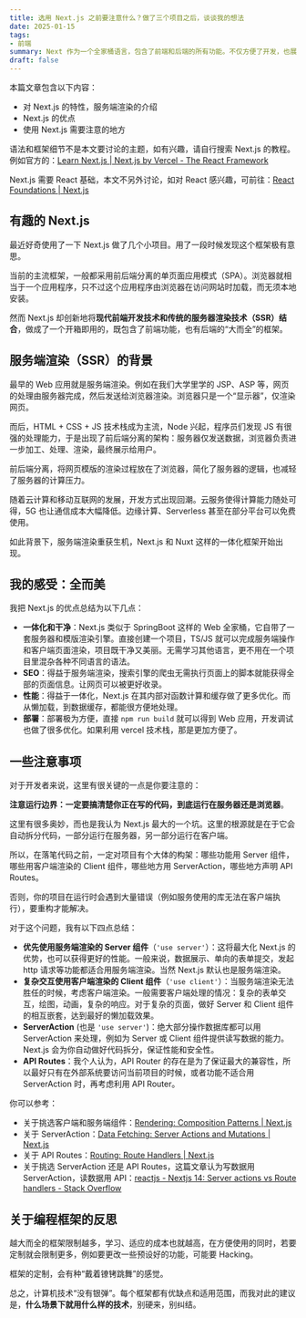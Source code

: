 ```yaml
---
title: 选用 Next.js 之前要注意什么？做了三个项目之后，谈谈我的想法
date: 2025-01-15
tags:
- 前端
summary: Next 作为一个全家桶语言，包含了前端和后端的所有功能。不仅方便了开发，也展现了 JS 的强大万能实力。
draft: false
---
```


本篇文章包含以下内容：
- 对 Next.js 的特性，服务端渲染的介绍
- Next.js 的优点
- 使用 Next.js 需要注意的地方

语法和框架细节不是本文要讨论的主题，如有兴趣，请自行搜索 Next.js 的教程。例如官方的：[Learn Next.js | Next.js by Vercel - The React Framework](https://nextjs.org/learn)

Next.js 需要 React 基础，本文不另外讨论，如对 React 感兴趣，可前往：[React Foundations | Next.js](https://nextjs.org/learn/react-foundations)

## 有趣的 Next.js

最近好奇使用了一下 Next.js 做了几个小项目。用了一段时候发现这个框架极有意思。

当前的主流框架，一般都采用前后端分离的单页面应用模式（SPA）。浏览器就相当于一个应用程序，只不过这个应用程序由浏览器在访问网站时加载，而无须本地安装。

然而 Next.js 却创新地将**现代前端开发技术和传统的服务器渲染技术（SSR）结合**，做成了一个开箱即用的，既包含了前端功能，也有后端的“大而全”的框架。

## 服务端渲染（SSR）的背景

最早的 Web 应用就是服务端渲染。例如在我们大学里学的 JSP、ASP 等，网页的处理由服务器完成，然后发送给浏览器渲染。浏览器只是一个“显示器”，仅渲染网页。

而后，HTML + CSS + JS 技术栈成为主流，Node 兴起，程序员们发现 JS 有很强的处理能力，于是出现了前后端分离的架构：服务器仅发送数据，浏览器负责进一步加工、处理、渲染，最终展示给用户。

前后端分离，将网页模版的渲染过程放在了浏览器，简化了服务器的逻辑，也减轻了服务器的计算压力。

随着云计算和移动互联网的发展，开发方式出现回潮。云服务使得计算能力随处可得，5G 也让通信成本大幅降低。边缘计算、Serverless 甚至在部分平台可以免费使用。

如此背景下，服务端渲染重获生机，Next.js 和 Nuxt 这样的一体化框架开始出现。

## 我的感受：全而美

我把 Next.js 的优点总结为以下几点：
- **一体化和干净**：Next.js 类似于 SpringBoot 这样的 Web 全家桶，它自带了一套服务器和模版渲染引擎。直接创建一个项目，TS/JS 就可以完成服务端操作和客户端页面渲染，项目既干净又美丽。无需学习其他语言，更不用在一个项目里混杂各种不同语言的语法。
- **SEO**：得益于服务端渲染，搜索引擎的爬虫无需执行页面上的脚本就能获得全部的页面信息。让网页可以被更好收录。
- **性能**：得益于一体化，Next.js 在其内部对函数计算和缓存做了更多优化。而从懒加载，到数据缓存，都能很方便地处理。
- **部署**：部署极为方便，直接 `npm run build` 就可以得到 Web 应用，开发调试也做了很多优化。如果利用 vercel 技术栈，那是更加方便了。

## 一些注意事项

对于开发者来说，这里有很关键的一点是你要注意的：

**注意运行边界：一定要搞清楚你正在写的代码，到底运行在服务器还是浏览器**。

这里有很多奥妙，而也是我认为 Next.js 最大的一个坑。这里的根源就是在于它会自动拆分代码，一部分运行在服务器，另一部分运行在客户端。

所以，在落笔代码之前，一定对项目有个大体的构架：哪些功能用 Server 组件，哪些用客户端渲染的 Client 组件，哪些地方用 ServerAction，哪些地方声明 API Routes。

否则，你的项目在运行时会遇到大量错误（例如服务使用的库无法在客户端执行），要重构才能解决。

对于这个问题，我有以下四点总结：

- **优先使用服务端渲染的 Server 组件**（`'use server'`）：这将最大化 Next.js 的优势，也可以获得更好的性能。一般来说，数据展示、单向的表单提交，发起 http 请求等功能都适合用服务端渲染。当然 Next.js 默认也是服务端渲染。
- **复杂交互使用客户端渲染的 Client 组件**（`'use client'`）：当服务端渲染无法胜任的时候，考虑客户端渲染。一般需要客户端处理的情况：复杂的表单交互，绘图，动画，复杂的响应。对于复杂的页面，做好 Server 和 Client 组件的相互嵌套，达到最好的懒加载效果。
- **ServerAction** (也是 `'use server'`)：绝大部分操作数据库都可以用 ServerAction 来处理，例如为 Server 或 Client 组件提供读写数据的能力。Next.js 会为你自动做好代码拆分，保证性能和安全性。
- **API Routes**：我个人认为，API Router 的存在是为了保证最大的兼容性，所以最好只有在外部系统要访问当前项目的时候，或者功能不适合用 ServerAction 时，再考虑利用 API Router。

你可以参考：
- 关于挑选客户端和服务端组件：[Rendering: Composition Patterns | Next.js](https://nextjs.org/docs/app/building-your-application/rendering/composition-patterns)
- 关于 ServerAction：[Data Fetching: Server Actions and Mutations | Next.js](https://nextjs.org/docs/app/building-your-application/data-fetching/server-actions-and-mutations)
- 关于 API Routes：[Routing: Route Handlers | Next.js](https://nextjs.org/docs/app/building-your-application/routing/route-handlers)
- 关于挑选 ServerAction 还是 API Routes，这篇文章认为写数据用 ServerAction，读数据用 API：[reactjs - Nextjs 14: Server actions vs Route handlers - Stack Overflow](https://stackoverflow.com/questions/77748391/nextjs-14-server-actions-vs-route-handlers)

## 关于编程框架的反思

越大而全的框架限制越多，学习、适应的成本也就越高，在方便使用的同时，若要定制就会限制更多，例如要更改一些预设好的功能，可能要 Hacking。

框架的定制，会有种“戴着镣铐跳舞”的感觉。

总之，计算机技术“没有银弹”。每个框架都有优缺点和适用范围，而我对此的建议是，**什么场景下就用什么样的技术**，别硬来，别纠结。
